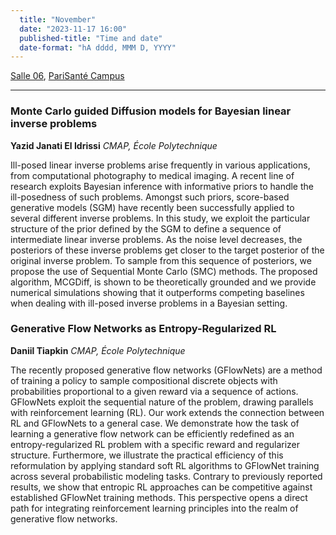```yaml
---
  title: "November"
  date: "2023-11-17 16:00"
  published-title: "Time and date"
  date-format: "hA dddd, MMM D, YYYY"
---
```


[Salle 06](../../psc_rooms.qmd), [PariSanté Campus](https://maps.app.goo.gl/cpFoxoZgbT6HCV6x9)

------------------------------------------------------------------------

### **Monte Carlo guided Diffusion models for Bayesian linear inverse problems**

**Yazid Janati El Idrissi** *CMAP, École Polytechnique*

Ill-posed linear inverse problems arise frequently in various applications, from computational photography to medical imaging. A recent line of research exploits Bayesian inference with informative priors to handle the ill-posedness of such problems. Amongst such priors, score-based generative models (SGM) have recently been successfully applied to several different inverse problems. In this study, we exploit the particular structure of the prior defined by the SGM to define a sequence of intermediate linear inverse problems. As the noise level decreases, the posteriors of these inverse problems get closer to the target posterior of the original inverse problem. To sample from this sequence of posteriors, we propose the use of Sequential Monte Carlo (SMC) methods. The proposed algorithm, MCGDiff, is shown to be theoretically grounded and we provide numerical simulations showing that it outperforms competing baselines when dealing with ill-posed inverse problems in a Bayesian setting.

### **Generative Flow Networks as Entropy-Regularized RL**

**Daniil Tiapkin** *CMAP, École Polytechnique*

The recently proposed generative flow networks (GFlowNets) are a method of training a policy to sample compositional discrete objects with probabilities proportional to a given reward via a sequence of actions. GFlowNets exploit the sequential nature of the problem, drawing parallels with reinforcement learning (RL). Our work extends the connection between RL and GFlowNets to a general case. We demonstrate how the task of learning a generative flow network can be efficiently redefined as an entropy-regularized RL problem with a specific reward and regularizer structure. Furthermore, we illustrate the practical efficiency of this reformulation by applying standard soft RL algorithms to GFlowNet training across several probabilistic modeling tasks. Contrary to previously reported results, we show that entropic RL approaches can be competitive against established GFlowNet training methods. This perspective opens a direct path for integrating reinforcement learning principles into the realm of generative flow networks.

